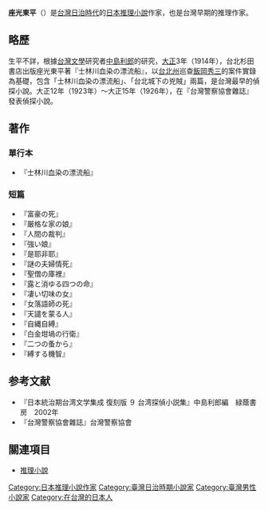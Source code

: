 {{japanese|japanese=座光東平|kana=ざこう とうへい|romaji=Zakō Tōhei}}
'''座光東平'''（{{bd|？||？|}}）是[[台灣|台灣]][[台灣日治時期|日治時代]]的[[日本|日本]][[推理小說|推理小說]]作家，也是台灣早期的推理作家。

== 略歷 ==
生平不詳，根據[[台灣文學|台灣文學]]研究者[[中島利郎|中島利郎]]的研究，[[大正|大正]]3年（1914年），台北杉田書店出版座光東平著『士林川血染の漂流船』，以[[台北州|台北州]]巡查[[飯岡秀三|飯岡秀三]]的案件實錄為基礎，包含「士林川血染の漂流船」、「台北城下の兇賊」兩篇，是台灣最早的偵探小說。大正12年（1923年）～大正15年（1926年），在『台灣警察協會雜誌』發表偵探小說。

== 著作 ==
=== 單行本 ===
* 『士林川血染の漂流船』

=== 短篇 ===
* 『富豪の死』
* 『厳格な家の娘』
* 『人間の裁判』
* 『強い娘』
* 『是耶非耶』
* 『謎の夫婦情死』
* 『聖僧の庫裡』
* 『露と消ゆる四つの命』
* 『凄い切味の女』
* 『女落語師の死』
* 『天譴を蒙る人』
* 『自縄自縛』
* 『白金坩堝の行衛』
* 『二つの蚤から』
* 『縛する機智』

== 参考文献 ==
*『日本統治期台湾文学集成 復刻版 ９ 台湾探偵小説集』中島利郎編　緑蔭書房　2002年
*『台灣警察協會雜誌』台灣警察協會

== 關連項目 ==
* [[推理小說|推理小說]]

{{DEFAULTSORT:Zako Tohei}}
[[Category:日本推理小說作家|Category:日本推理小說作家]]
[[Category:臺灣日治時期小說家|Category:臺灣日治時期小說家]]
[[Category:臺灣男性小說家|Category:臺灣男性小說家]]
[[Category:在台灣的日本人|Category:在台灣的日本人]]